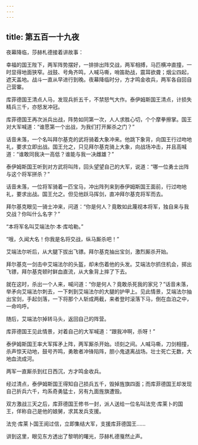 ```yaml
---
---
---
```

title: 第五百一十九夜
---






夜幕降临，莎赫札德接着讲故事：





幸福的国王陛下，两军阵势摆好，一排排出阵交战，两军相搏，马匹横冲直撞，一时显得地面狭窄。战鼓、号角齐鸣，人喊马嘶，哨笛助战，震耳欲聋；烟尘四起，遮天盖地。战斗一直从早进行到晚。夜幕降临时分，方才鸣金收兵，两军各自回自己营寨。

库菲德国王清点人马，发现兵折五千，不禁怒气大作。泰伊姆斯国王清点，计损失精兵三千，亦怒发冲冠。

库菲德国王再次派兵出战，阵势如同第一次，人人求胜心切，个个摩拳擦掌。国王对大军喊道：“谁愿第一个出战，为我们打开厮杀之门？”

话音未落，一个名叫拜尔基克的武将骑着大象冲来。他跳下象背，向国王行过吻地礼，要求立即出战。国王允之，只见拜尔基克骑上大象，向战场冲击，并且高喊道：“谁敢同我决一高低？谁能与我一决雌雄？”

泰伊姆斯国王听到对方武将叫阵，回头望望自己的大军，说道：“哪一位勇士出阵与这个将军拼杀？”

话音未落，一位将军骑着一匹宝马，冲出阵列来到泰伊姆斯国王面前，行过吻地礼，要求出战。国王允之。但见他跃马挥剑，直冲拜尔基克将军而去。

拜尔基克眼见一骑士冲来，问道：“你是何人？竟敢如此蔑视本将军，独自来与我交战？你叫什么名字？”

“本将军名叫艾端法尔·本·库哈勒。”

“哦，久闻大名！你我是名将交战，纵马厮杀吧！”

艾端法尔听后，从大腿下拔出飞镖。拜尔基克抽出宝剑，激烈厮杀开始。

拜尔基克一剑击中艾端法尔的头盔，却未伤着他的头发。艾端法尔抓住机会，掷出飞镖，拜尔基克顿时鲜血直流，从大象背上摔了下去。

就在这时，杀出一个人来，喊问道：“你是何人？竟敢杀死我的家兄？”话音未落，举矛向艾端法尔刺去，一下刺到艾端法尔的大腿的护甲上。见此情景，艾端法尔抽出宝剑，手起剑落，一下将那个人斩成两截，来者登时滚落下马，倒在血泊之中，一命呜呼。

随后，艾端法尔掉转马头，返回自己的阵营。

库菲德国王见此情景，对着自己的大军喊道：“跟我冲啊，杀呀！”

泰伊姆斯国王率大军挥矛上阵，两军厮杀开始。顷刻之间。人喊马嘶，刀剑相撞，杀声惊天动地，鼓号齐鸣，勇敢者冲锋陷阵，胆小鬼退离战场。壮士死亡无数，大地血流成河。

两军一直厮杀到红日西沉，方才鸣金收兵。

经过清点，泰伊姆斯国王得知自己损兵五千，毁掉旌旗四面；而库菲德国王却发现自己折兵六千，均系奇勇猛士，另有九面旌旗遭毁。

双方激战三天之后，库菲德国王修书一封，派人送给一位名叫法兖·库莱卜的国王，佯称自己是他的娘舅，求其发兵支援。

法兖·库莱卜国王阅过信，立即集结大军，支援库菲德国王……





讲到这里，眼见东方透出了黎明的曙光，莎赫札德戛然止声。